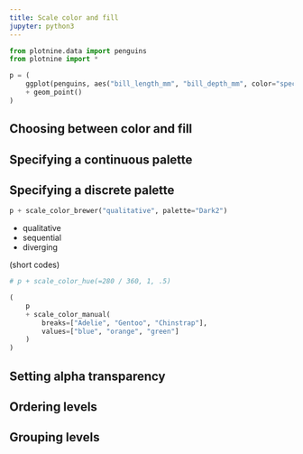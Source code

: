 ```yaml
---
title: Scale color and fill
jupyter: python3
---
```


```python
from plotnine.data import penguins
from plotnine import *

p = (
    ggplot(penguins, aes("bill_length_mm", "bill_depth_mm", color="species"))
    + geom_point()
)
```

## Choosing between color and fill

## Specifying a continuous palette


## Specifying a discrete palette

```python
p + scale_color_brewer("qualitative", palette="Dark2")
```

* qualitative
* sequential
* diverging

(short codes)

```python

# p + scale_color_hue(=280 / 360, 1, .5)
```

```python
(
    p
    + scale_color_manual(
        breaks=["Adelie", "Gentoo", "Chinstrap"],
        values=["blue", "orange", "green"]
    )
)
```

## Setting alpha transparency

## Ordering levels

## Grouping levels
